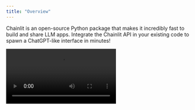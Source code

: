 ```yaml
---
title: "Overview"
---
```


Chainlit is an open-source Python package that makes it incredibly fast to build and share LLM apps. Integrate the Chainlit API in your existing code to spawn a ChatGPT-like interface in minutes!

<Frame caption="Build LLM apps with Chainlit">
  <video
    controls
    autoplay
    loop
    src="https://github.com/Chainlit/chainlit/assets/13104895/e347e52c-35b2-4c35-8a88-f8ac02dd198e"
  />
</Frame>

## Key features

1. [Build LLM Apps fast:](/examples/openai-sql) Integrate seamlessly with an existing code base or start from scratch in minutes

2. [Visualize multi-steps reasoning:](/concepts/chain-of-thought) Understand the intermediary steps that produced an output at a glance

3. [Iterate on prompts:](/concepts/prompt-playground) Deep dive into prompts in the Prompt Playground to understand where things went wrong and iterate

4. [Collaborate with teammates:](/cloud/create-project) Invite your teammates, create annotated datasets and run experiments together

5. [Share your app:](/cloud/deploy) Publish your LLM app and share it with the world (coming soon)

## Integrations

Chainlit is compatible with all Python programs and libraries. That being said, it comes with a set of integrations with popular libraries and frameworks.

<CardGroup cols={2}>
  <Card title="LangChain Integration" icon="link" href="/integrations/langchain">
    Learn how to use any LangChain agent with Chainlit.
  </Card>

<Card
  title="Llama Index Integration"
  icon="link"
  href="/integrations/llama-index"
>
  Learn how to integrate your Llama Index code with Chainlit.
</Card>

  <Card title="Langflow Integration" icon="link" href="/integrations/langflow">
    Learn how to integrate your Langflow agent with Chainlit.
  </Card>
</CardGroup>

